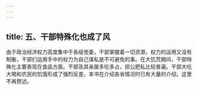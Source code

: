 ```yaml
---
---
---
```

title: 五、干部特殊化也成了风
---



由于政治经济权力高度集中于各级党委，干部掌握着一切资源，权力的运用又没有制衡，干部们运用手中的权力为自己谋私是不可避免的事。在大饥荒期间，干部特殊化主要表现在食品方面。干部及其亲属多吃多占，损公肥私比较普遍。干部大吃大喝和农民的饥饿形成了强烈反差。本书在介绍各省情况时已有大量的介绍。这里不再赘述。